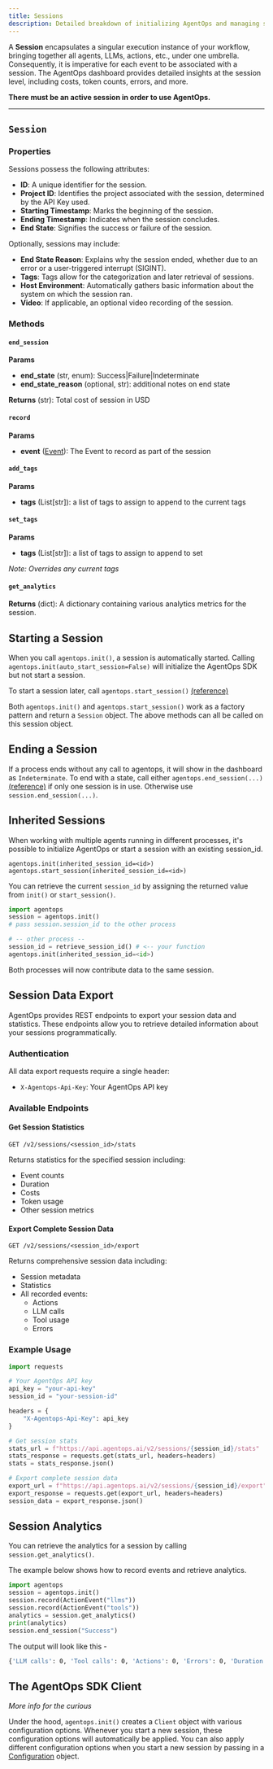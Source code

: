 ```yaml
---
title: Sessions
description: Detailed breakdown of initializing AgentOps and managing sessions.
---
```


A **Session** encapsulates a singular execution instance of your workflow, bringing together all agents, LLMs, 
actions, etc., under one umbrella. Consequently, it is imperative for each event to be associated with a session. 
The AgentOps dashboard provides detailed insights at the session level, including costs, token counts, errors, and more.

**There must be an active session in order to use AgentOps.**

---

## `Session`

### Properties

Sessions possess the following attributes:
- **ID**: A unique identifier for the session.
- **Project ID**: Identifies the project associated with the session, determined by the API Key used.
- **Starting Timestamp**: Marks the beginning of the session.
- **Ending Timestamp**: Indicates when the session concludes.
- **End State**: Signifies the success or failure of the session.

Optionally, sessions may include:
- **End State Reason**: Explains why the session ended, whether due to an error or a user-triggered interrupt (SIGINT).
- **Tags**: Tags allow for the categorization and later retrieval of sessions.
- **Host Environment**: Automatically gathers basic information about the system on which the session ran.
- **Video**: If applicable, an optional video recording of the session.


### Methods
#### `end_session`
**Params**
- **end_state** (str, enum): Success|Failure|Indeterminate
- **end_state_reason** (optional, str): additional notes on end state

**Returns** (str): Total cost of session in USD

#### `record`
**Params**
- **event** ([Event](/v1/concepts/events#event-class)): The Event to record as part of the session


#### `add_tags`
**Params**
- **tags** (List[str]): a list of tags to assign to append to the current tags

#### `set_tags`
**Params**
- **tags** (List[str]): a list of tags to assign to append to set

_Note: Overrides any current tags_

#### `get_analytics`
**Returns** (dict): A dictionary containing various analytics metrics for the session.


## Starting a Session
When you call `agentops.init()`, a session is automatically started.
Calling `agentops.init(auto_start_session=False)` will initialize the AgentOps SDK but not start a session.

To start a session later, call `agentops.start_session()` [(reference)](/v1/usage/sdk-reference/#start-session)

Both `agentops.init()` and `agentops.start_session()` work as a factory pattern and return a `Session` object. The above methods can all be called on this session object.

## Ending a Session
If a process ends without any call to agentops, it will show in the dashboard as `Indeterminate`.
To end with a state, call either `agentops.end_session(...)` [(reference)](/v1/usage/sdk-reference/#end-session) if only one session is in use. Otherwise use `session.end_session(...)`.

## Inherited Sessions
When working with multiple agents running in different processes, it's possible to initialize AgentOps or start a session
with an existing session_id.

`agentops.init(inherited_session_id=<id>)`
`agentops.start_session(inherited_session_id=<id>)`

You can retrieve the current `session_id` by assigning the returned value from `init()` or `start_session()`.

<CodeGroup>

```python
import agentops
session = agentops.init()
# pass session.session_id to the other process
```

```python
# -- other process --
session_id = retrieve_session_id() # <-- your function
agentops.init(inherited_session_id=<id>)
```

</CodeGroup>

Both processes will now contribute data to the same session.

## Session Data Export
AgentOps provides REST endpoints to export your session data and statistics. These endpoints allow you to retrieve detailed information about your sessions programmatically.

### Authentication
All data export requests require a single header:
- `X-Agentops-Api-Key`: Your AgentOps API key

### Available Endpoints

#### Get Session Statistics
```http
GET /v2/sessions/<session_id>/stats
```

Returns statistics for the specified session including:
- Event counts
- Duration
- Costs
- Token usage
- Other session metrics

#### Export Complete Session Data
```http
GET /v2/sessions/<session_id>/export
```

Returns comprehensive session data including:
- Session metadata
- Statistics
- All recorded events:
  - Actions
  - LLM calls
  - Tool usage
  - Errors

### Example Usage
```python
import requests

# Your AgentOps API key
api_key = "your-api-key"
session_id = "your-session-id"

headers = {
    "X-Agentops-Api-Key": api_key
}

# Get session stats
stats_url = f"https://api.agentops.ai/v2/sessions/{session_id}/stats"
stats_response = requests.get(stats_url, headers=headers)
stats = stats_response.json()

# Export complete session data
export_url = f"https://api.agentops.ai/v2/sessions/{session_id}/export"
export_response = requests.get(export_url, headers=headers)
session_data = export_response.json()
```

## Session Analytics
You can retrieve the analytics for a session by calling `session.get_analytics()`.

The example below shows how to record events and retrieve analytics.

<CodeGroup>

```python
import agentops
session = agentops.init()
session.record(ActionEvent("llms"))
session.record(ActionEvent("tools"))
analytics = session.get_analytics()
print(analytics)
session.end_session("Success")
```

The output will look like this -

```bash
{'LLM calls': 0, 'Tool calls': 0, 'Actions': 0, 'Errors': 0, 'Duration': '0.9s', 'Cost': '0.00'}
```

</CodeGroup>

## The AgentOps SDK Client
_More info for the curious_

Under the hood, `agentops.init()` creates a `Client` object with various configuration options. Whenever you start a new session, these configuration options will automatically
be applied. You can also apply different configuration options when you start a new session by passing in a
[Configuration](/v1/usage/sdk-reference/#configuration) object.

<script type="module" src="/scripts/github_stars.js"></script>
<script type="module" src="/scripts/adjust_api_dynamically.js"></script>
